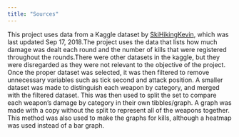 ```yaml
---
title: "Sources"
---
```


This project uses data from a Kaggle dataset by [SkiHikingKevin](https://www.kaggle.com/datasets/skihikingkevin/csgo-matchmaking-damage/data), which was last updated Sep 17, 2018.The project uses the data that lists how much damage was dealt each round and the number of kills that were registered throughout the rounds.There were other datasets in the kaggle, but they were disregarded as they were not relevant to the objective of the project.
Once the proper dataset was selected, it was then filtered to remove unnecessary variables such as tick second and attack position. A smaller dataset was made to distinguish each weapon by category, and merged with the filtered dataset. This was then used to split the set to compare each weapon's damage by category in their own tibbles/graph. A graph was made with a copy without the split to represent all of the weapons together. This method was also used to make the graphs for kills, although a heatmap was used instead of a bar graph.
